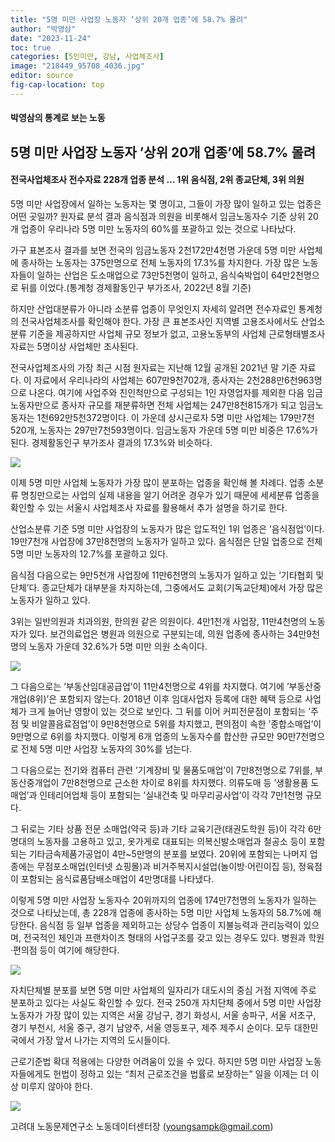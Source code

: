 ```yaml
---
title: "5명 미만 사업장 노동자 ‘상위 20개 업종’에 58.7% 몰려"
author: "박영삼"
date: "2023-11-24"
toc: true
categories: [5인미만, 강남, 사업체조사]
image: "218449_95708_4036.jpg"
editor: source
fig-cap-location: top
---
```


#### 박영삼의 통계로 보는 노동

## 5명 미만 사업장 노동자 ‘상위 20개 업종’에 58.7% 몰려

#### 전국사업체조사 전수자료 228개 업종 분석 … 1위 음식점, 2위 종교단체, 3위 의원

5명 미만 사업장에서 일하는 노동자는 몇 명이고, 그들이 가장 많이 일하고 있는 업종은 어떤 곳일까? 원자료 분석 결과 음식점과 의원을 비롯해서 임금노동자수 기준 상위 20개 업종이 우리나라 5명 미만 노동자의 60%를 포괄하고 있는 것으로 나타났다.

가구 표본조사 결과를 보면 전국의 임금노동자 2천172만4천명 가운데 5명 미만 사업체에 종사하는 노동자는 375만명으로 전체 노동자의 17.3%를 차지한다. 가장 많은 노동자들이 일하는 산업은 도소매업으로 73만5천명이 일하고, 음식숙박업이 64만2천명으로 뒤를 이었다.(통계청 경제활동인구 부가조사, 2022년 8월 기준)

하지만 산업대분류가 아니라 소분류 업종이 무엇인지 자세히 알려면 전수자료인 통계청의 전국사업체조사를 확인해야 한다. 가장 큰 표본조사인 지역별 고용조사에서도 산업소분류 기준을 제공하지만 사업체 규모 정보가 없고, 고용노동부의 사업체 근로형태별조사 자료는 5명이상 사업체만 조사된다.

전국사업체조사의 가장 최근 시점 원자료는 지난해 12월 공개된 2021년 말 기준 자료다. 이 자료에서 우리나라의 사업체는 607만9천702개, 종사자는 2천288만6천963명으로 나온다. 여기에 사업주와 친인척만으로 구성되는 1인 자영업자를 제외한 다음 임금노동자만으로 종사자 규모를 재분류하면 전체 사업체는 247만8천815개가 되고 임금노동자는 1천692만5천372명이다. 이 가운데 상시근로자 5명 미만 사업체는 179만7천520개, 노동자는 297만7천593명이다. 임금노동자 가운데 5명 미만 비중은 17.6%가 된다. 경제활동인구 부가조사 결과의 17.3%와 비슷하다.

![](218449_95706_4036.jpg){fig-align="center"}

이제 5명 미만 사업체 노동자가 가장 많이 분포하는 업종을 확인해 볼 차례다. 업종 소분류 명칭만으로는 사업의 실제 내용을 알기 어려운 경우가 있기 때문에 세세분류 업종을 확인할 수 있는 서울시 사업체조사 자료를 활용해서 추가 설명을 하기로 한다.

산업소분류 기준 5명 미만 사업장의 노동자가 많은 압도적인 1위 업종은 ‘음식점업’이다. 19만7천개 사업장에 37만8천명의 노동자가 일하고 있다. 음식점은 단일 업종으로 전체 5명 미만 노동자의 12.7%를 포괄하고 있다.

음식점 다음으로는 9만5천개 사업장에 11만6천명의 노동자가 일하고 있는 ‘기타협회 및 단체’다. 종교단체가 대부분을 차지하는데, 그중에서도 교회(기독교단체)에서 가장 많은 노동자가 일하고 있다.

3위는 일반의원과 치과의원, 한의원 같은 의원이다. 4만1천개 사업장, 11만4천명의 노동자가 있다. 보건의료업은 병원과 의원으로 구분되는데, 의원 업종에 종사하는 34만9천명의 노동자 가운데 32.6%가 5명 미만 의원 소속이다.

![](218449_95707_4036.jpg){fig-align="center"}

그 다음으로는 ‘부동산임대공급업’이 11만4천명으로 4위를 차지했다. 여기에 ‘부동산중개업(8위)’은 포함되지 않는다. 2018년 이후 임대사업자 등록에 대한 혜택 등으로 사업체가 크게 늘어난 영향이 있는 것으로 보인다. 그 뒤를 이어 커피전문점이 포함되는 ‘주점 및 비알콜음료점업’이 9만8천명으로 5위를 차지했고, 편의점이 속한 ‘종합소매업’이 9만명으로 6위를 차지했다. 이렇게 6개 업종의 노동자수를 합산한 규모만 90만7천명으로 전체 5명 미만 사업장 노동자의 30%를 넘는다.

그 다음으로는 전기와 컴퓨터 관련 ‘기계장비 및 물품도매업’이 7만8천명으로 7위를, 부동산중개업이 7만8천명으로 근소한 차이로 8위를 차지했다. 의류도매 등 ‘생활용품 도매업’과 인테리어업체 등이 포함되는 ‘실내건축 및 마무리공사업’이 각각 7만1천명 규모다.

그 뒤로는 기타 상품 전문 소매업(약국 등)과 기타 교육기관(태권도학원 등)이 각각 6만명대의 노동자를 고용하고 있고, 옷가게로 대표되는 의복신발소매업과 철공소 등이 포함되는 기타금속제품가공업이 4만\~5만명의 분포를 보였다. 20위에 포함되는 나머지 업종에는 무점포소매업(인터넷 쇼핑몰)과 비거주복지시설업(놀이방·어린이집 등), 정육점이 포함되는 음식료품담배소매업이 4만명대를 나타냈다.

이렇게 5명 미만 사업장 노동자수 20위까지의 업종에 174만7천명의 노동자가 일하는 것으로 나타났는데, 총 228개 업종에 종사하는 5명 미만 사업체 노동자의 58.7%에 해당한다. 음식점 등 일부 업종을 제외하고는 상당수 업종이 지불능력과 관리능력이 있으며, 전국적인 체인과 프랜차이즈 형태의 사업구조를 갖고 있는 경우도 있다. 병원과 학원·편의점 등이 여기에 해당한다.

![](218449_95708_4036.jpg){fig-align="center"}

자치단체별 분포를 보면 5명 미만 사업체의 일자리가 대도시의 중심 거점 지역에 주로 분포하고 있다는 사실도 확인할 수 있다. 전국 250개 자치단체 중에서 5명 미만 사업장 노동자가 가장 많이 있는 지역은 서울 강남구, 경기 화성시, 서울 송파구, 서울 서초구, 경기 부천시, 서울 중구, 경기 남양주, 서울 영등포구, 제주 제주시 순이다. 모두 대한민국에서 가장 앞서 나가는 지역의 도시들이다.

근로기준법 확대 적용에는 다양한 어려움이 있을 수 있다. 하지만 5명 미만 사업장 노동자들에게도 헌법이 정하고 있는 “최저 근로조건을 법률로 보장하는” 일을 이제는 더 이상 미루지 않아야 한다.

![](218449_95709_4037.jpg){fig-align="center"}

고려대 노동문제연구소 노동데이터센터장 ([youngsampk\@gmail.com](youngsampk@gmail.com))\

